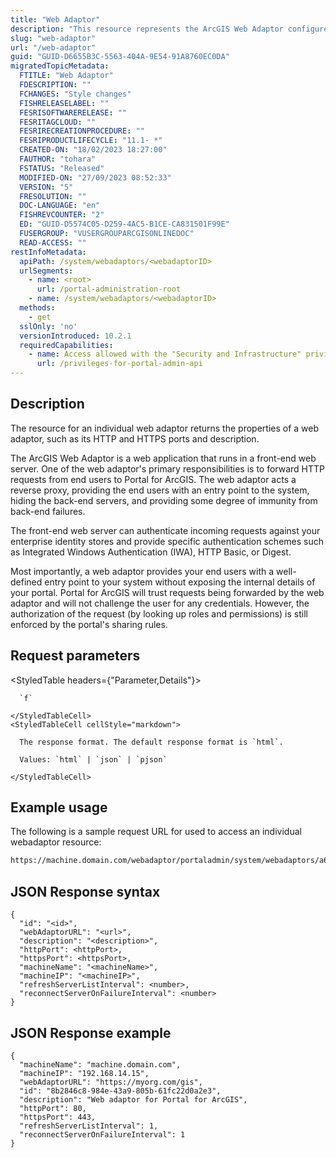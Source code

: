 ```yaml
---
title: "Web Adaptor"
description: "This resource represents the ArcGIS Web Adaptor configured with the portal."
slug: "web-adaptor"
url: "/web-adaptor"
guid: "GUID-D6655B3C-5563-404A-9E54-91A8760EC0DA"
migratedTopicMetadata:
  FTITLE: "Web Adaptor"
  FDESCRIPTION: ""
  FCHANGES: "Style changes"
  FISHRELEASELABEL: ""
  FESRISOFTWARERELEASE: ""
  FESRITAGCLOUD: ""
  FESRIRECREATIONPROCEDURE: ""
  FESRIPRODUCTLIFECYCLE: "11.1- *"
  CREATED-ON: "18/02/2023 18:27:00"
  FAUTHOR: "tohara"
  FSTATUS: "Released"
  MODIFIED-ON: "27/09/2023 08:52:33"
  VERSION: "5"
  FRESOLUTION: ""
  DOC-LANGUAGE: "en"
  FISHREVCOUNTER: "2"
  ED: "GUID-D5574C05-D259-4AC5-B1CE-CA831501F99E"
  FUSERGROUP: "VUSERGROUPARCGISONLINEDOC"
  READ-ACCESS: ""
restInfoMetadata:
  apiPath: /system/webadaptors/<webadaptorID>
  urlSegments:
    - name: <root>
      url: /portal-administration-root
    - name: /system/webadaptors/<webadaptorID>
  methods:
    - get
  sslOnly: 'no'
  versionIntroduced: 10.2.1
  requiredCapabilities:
    - name: Access allowed with the "Security and Infrastructure" privilege
      url: /privileges-for-portal-admin-api
---
```


## Description

The resource for an individual web adaptor returns the properties of a web adaptor, such as its HTTP and HTTPS ports and description.

The ArcGIS Web Adaptor is a web application that runs in a front-end web server. One of the web adaptor's primary responsibilities is to forward HTTP requests from end users to Portal for ArcGIS. The web adaptor acts a reverse proxy, providing the end users with an entry point to the system, hiding the back-end servers, and providing some degree of immunity from back-end failures.

The front-end web server can authenticate incoming requests against your enterprise identity stores and provide specific authentication schemes such as Integrated Windows Authentication (IWA), HTTP Basic, or Digest.

Most importantly, a web adaptor provides your end users with a well-defined entry point to your system without exposing the internal details of your portal. Portal for ArcGIS will trust requests being forwarded by the web adaptor and will not challenge the user for any credentials. However, the authorization of the request (by looking up roles and permissions) is still enforced by the portal's sharing rules.

##  Request parameters

<StyledTable headers={"Parameter,Details"}>
  <StyledTableRow>
    <StyledTableCell cellStyle="markdown">

      `f`

    </StyledTableCell>
    <StyledTableCell cellStyle="markdown">

      The response format. The default response format is `html`.

      Values: `html` | `json` | `pjson`

    </StyledTableCell>
  </StyledTableRow>
</StyledTable>

## Example usage

The following is a sample request URL for used to access an individual webadaptor resource:

```markdown
https://machine.domain.com/webadaptor/portaladmin/system/webadaptors/a62c3fed-50f9-4f15-83fa-aec7a4172af4?f=json
```

## JSON Response syntax

```other
{
  "id": "<id>",
  "webAdaptorURL": "<url>",
  "description": "<description>",  
  "httpPort": <httpPort>,
  "httpsPort": <httpsPort>,
  "machineName": "<machineName>",
  "machineIP": "<machineIP>",
  "refreshServerListInterval": <number>, 
  "reconnectServerOnFailureInterval": <number>
}
```

## JSON Response example

```other
{
  "machineName": "machine.domain.com",
  "machineIP": "192.168.14.15",
  "webAdaptorURL": "https://myorg.com/gis",
  "id": "8b2846c8-984e-43a9-805b-61fc22d0a2e3",
  "description": "Web adaptor for Portal for ArcGIS",
  "httpPort": 80,
  "httpsPort": 443,
  "refreshServerListInterval": 1,
  "reconnectServerOnFailureInterval": 1
}
```